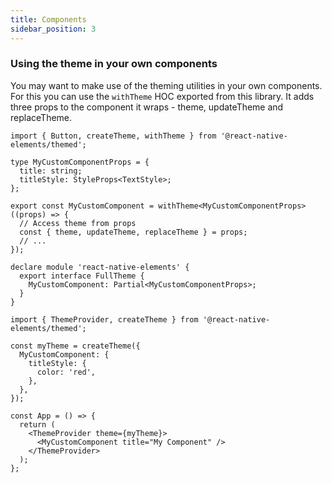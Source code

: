 ```yaml
---
title: Components
sidebar_position: 3
---
```


### Using the theme in your own components

You may want to make use of the theming utilities in your own components. For this you can use the `withTheme` HOC exported from this library. It adds three props to the component it wraps - theme, updateTheme and replaceTheme.

```tsx title='MyComponent.tsx'
import { Button, createTheme, withTheme } from '@react-native-elements/themed';

type MyCustomComponentProps = {
  title: string;
  titleStyle: StyleProps<TextStyle>;
};

export const MyCustomComponent = withTheme<MyCustomComponentProps>((props) => {
  // Access theme from props
  const { theme, updateTheme, replaceTheme } = props;
  // ...
});

declare module 'react-native-elements' {
  export interface FullTheme {
    MyCustomComponent: Partial<MyCustomComponentProps>;
  }
}
```

```tsx title='App.tsx'
import { ThemeProvider, createTheme } from '@react-native-elements/themed';

const myTheme = createTheme({
  MyCustomComponent: {
    titleStyle: {
      color: 'red',
    },
  },
});

const App = () => {
  return (
    <ThemeProvider theme={myTheme}>
      <MyCustomComponent title="My Component" />
    </ThemeProvider>
  );
};
```

